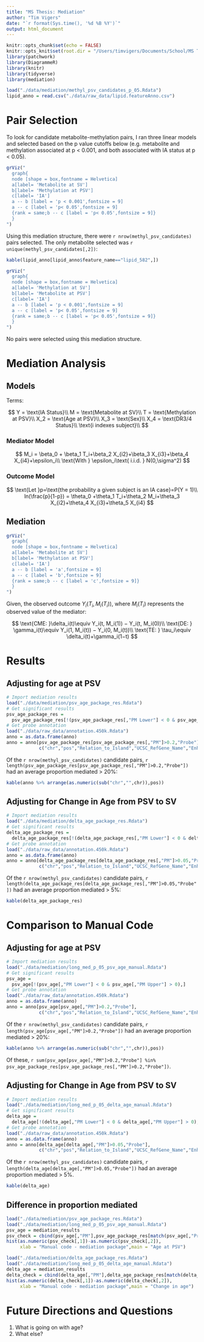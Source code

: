 ```yaml
---
title: "MS Thesis: Mediation"
author: "Tim Vigers"
date: "`r format(Sys.time(), '%d %B %Y')`"
output: html_document
---
```


```r
knitr::opts_chunk$set(echo = FALSE)
knitr::opts_knit$set(root.dir = "/Users/timvigers/Documents/School/MS Thesis")
library(patchwork)
library(DiagrammeR)
library(knitr)
library(tidyverse)
library(mediation)
```


```r
load("./data/mediation/methyl_psv_candidates_p_05.Rdata")
lipid_anno = read.csv("./data/raw_data/lipid.featureAnno.csv")
```

# Pair Selection

To look for candidate metabolite-methylation pairs, I ran three linear models and selected based on the p value cutoffs below (e.g. metabolite and methylation associated at p < 0.001, and both associated with IA status at p < 0.05).

```r
grViz("
  graph{
  node [shape = box,fontname = Helvetica]
  a[label= 'Metabolite at SV']
  b[label= 'Methylation at PSV']
  c[label= 'IA']
  a -- b [label = 'p < 0.001',fontsize = 9]
  a -- c [label = 'p< 0.05',fontsize = 9]
  {rank = same;b -- c [label = 'p< 0.05',fontsize = 9]}
  }
")
```

Using this mediation structure, there were `r nrow(methyl_psv_candidates)` pairs selected. The only metabolite selected was `r unique(methyl_psv_candidates[,2])`:

```r
kable(lipid_anno[lipid_anno$feature_name=="lipid_582",])
```

```r
grViz("
  graph{
  node [shape = box,fontname = Helvetica]
  a[label= 'Methylation at SV']
  b[label= 'Metabolite at PSV']
  c[label= 'IA']
  a -- b [label = 'p < 0.001',fontsize = 9]
  a -- c [label = 'p< 0.05',fontsize = 9]
  {rank = same;b -- c [label = 'p< 0.05',fontsize = 9]}
  }
")
```

No pairs were selected using this mediation structure.

# Mediation Analysis

## Models

Terms:

$$
Y = \text{IA Status}\\
M = \text{Metabolite at SV}\\
T = \text{Methylation at PSV}\\
X_2 = \text{Age at PSV}\\
X_3 = \text{Sex}\\
X_4 = \text{DR3/4 Status}\\
\text{i indexes subject}\\
$$

### Mediator Model

$$
M_i = \beta_0 + \beta_1 T_i+\beta_2 X_{i2}+\beta_3 X_{i3}+\beta_4 X_{i4}+\epsilon_i\\
\text{With } \epsilon_i\text{ i.i.d. } N(0,\sigma^2)
$$

### Outcome Model

$$
\text{Let }p=\text{the probability a given subject is an IA case}=P(Y = 1)\\
ln(\frac{p}{1-p}) = \theta_0 +\theta_1 T_i+\theta_2 M_i+\theta_3 X_{i2}+\theta_4 X_{i3}+\theta_5 X_{i4}
$$

## Mediation

```r
grViz("
  graph{
  node [shape = box,fontname = Helvetica]
  a[label= 'Metabolite at SV']
  b[label= 'Methylation at PSV']
  c[label= 'IA']
  a -- b [label = 'a',fontsize = 9]
  a -- c [label = 'b',fontsize = 9]
  {rank = same;b -- c [label = 'c',fontsize = 9]}
  }
")
```

Given, the observed outcome $Y_i(T_i, M_i(T_i))$, where $M_i(T_i)$ represents the observed value of the mediator:

$$
\text{CME: }\delta_i(t)\equiv Y_i(t, M_i(1)) − Y_i(t, M_i(0))\\
\text{DE: } \gamma_i(t)\equiv Y_i(1, M_i(t)) − Y_i(0, M_i(t))\\
\text{TE: } \tau_i\equiv \delta_i(t)+\gamma_i(1−t)
$$

# Results

## Adjusting for age at PSV

```r
# Import mediation results
load("./data/mediation/psv_age_package_res.Rdata")
# Get significant results
psv_age_package_res = 
  psv_age_package_res[!(psv_age_package_res[,"PM Lower"] < 0 & psv_age_package_res[,"PM Upper"] > 0),]
# Get probe annotation
load("./data/raw_data/annotation.450k.Rdata")
anno = as.data.frame(anno)
anno = anno[psv_age_package_res[psv_age_package_res[,"PM"]>0.2,"Probe"],
            c("chr","pos","Relation_to_Island","UCSC_RefGene_Name","Enhancer","Regulatory_Feature_Group")]
```

Of the `r nrow(methyl_psv_candidates)` candidate pairs, `r length(psv_age_package_res[psv_age_package_res[,"PM"]>0.2,"Probe"])` had an average proportion mediated > 20%:

```r
kable(anno %>% arrange(as.numeric(sub("chr","",chr)),pos))
```

## Adjusting for Change in Age from PSV to SV

```r
# Import mediation results
load("./data/mediation/delta_age_package_res.Rdata")
# Get significant results
delta_age_package_res = 
  delta_age_package_res[!(delta_age_package_res[,"PM Lower"] < 0 & delta_age_package_res[,"PM Upper"] > 0),]
# Get probe annotation
load("./data/raw_data/annotation.450k.Rdata")
anno = as.data.frame(anno)
anno = anno[delta_age_package_res[delta_age_package_res[,"PM"]>0.05,"Probe"],
            c("chr","pos","Relation_to_Island","UCSC_RefGene_Name","Enhancer","Regulatory_Feature_Group")]
```

Of the `r nrow(methyl_psv_candidates)` candidate pairs, `r length(delta_age_package_res[delta_age_package_res[,"PM"]>0.05,"Probe"])` had an average proportion mediated > 5%:

```r
kable(delta_age_package_res)
```

# Comparison to Manual Code

## Adjusting for age at PSV

```r
# Import mediation results
load("./data/mediation/long_med_p_05_psv_age_manual.Rdata")
# Get significant results
psv_age = 
  psv_age[!(psv_age[,"PM Lower"] < 0 & psv_age[,"PM Upper"] > 0),]
# Get probe annotation
load("./data/raw_data/annotation.450k.Rdata")
anno = as.data.frame(anno)
anno = anno[psv_age[psv_age[,"PM"]>0.2,"Probe"],
            c("chr","pos","Relation_to_Island","UCSC_RefGene_Name","Enhancer","Regulatory_Feature_Group")]
```

Of the `r nrow(methyl_psv_candidates)` candidate pairs, `r length(psv_age[psv_age[,"PM"]>0.2,"Probe"])` had an average proportion mediated > 20%:

```r
kable(anno %>% arrange(as.numeric(sub("chr","",chr)),pos))
```

Of these, `r sum(psv_age[psv_age[,"PM"]>0.2,"Probe"] %in% psv_age_package_res[psv_age_package_res[,"PM"]>0.2,"Probe"])`.

## Adjusting for Change in Age from PSV to SV

```r
# Import mediation results
load("./data/mediation/long_med_p_05_delta_age_manual.Rdata")
# Get significant results
delta_age = 
  delta_age[!(delta_age[,"PM Lower"] < 0 & delta_age[,"PM Upper"] > 0),]
# Get probe annotation
load("./data/raw_data/annotation.450k.Rdata")
anno = as.data.frame(anno)
anno = anno[delta_age[delta_age[,"PM"]>0.05,"Probe"],
            c("chr","pos","Relation_to_Island","UCSC_RefGene_Name","Enhancer","Regulatory_Feature_Group")]
```

Of the `r nrow(methyl_psv_candidates)` candidate pairs, `r length(delta_age[delta_age[,"PM"]>0.05,"Probe"])` had an average proportion mediated > 5%.

```r
kable(delta_age)
```

## Difference in proportion mediated

```r
load("./data/mediation/psv_age_package_res.Rdata")
load("./data/mediation/long_med_p_05_psv_age_manual.Rdata")
psv_age = mediation_results
psv_check = cbind(psv_age[,"PM"],psv_age_package_res[match(psv_age[,"Probe"],psv_age_package_res[,"Probe"]),"PM"])
hist(as.numeric(psv_check[,1])-as.numeric(psv_check[,2]),
     xlab = "Manual code - mediation package",main = "Age at PSV")

load("./data/mediation/delta_age_package_res.Rdata")
load("./data/mediation/long_med_p_05_delta_age_manual.Rdata")
delta_age = mediation_results
delta_check = cbind(delta_age[,"PM"],delta_age_package_res[match(delta_age[,"Probe"],delta_age_package_res[,"Probe"]),"PM"])
hist(as.numeric(delta_check[,1])-as.numeric(delta_check[,2]),
     xlab = "Manual code - mediation package",main = "Change in age")
```

# Future Directions and Questions

1. What is going on with age? 
2. What else?
